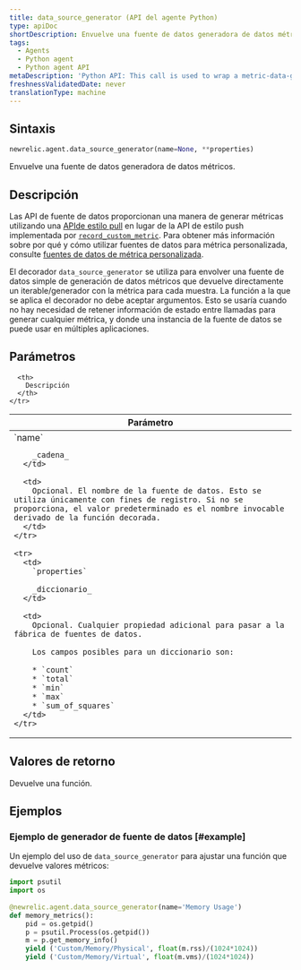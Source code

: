 ```yaml
---
title: data_source_generator (API del agente Python)
type: apiDoc
shortDescription: Envuelve una fuente de datos generadora de datos métricos.
tags:
  - Agents
  - Python agent
  - Python agent API
metaDescription: 'Python API: This call is used to wrap a metric-data-generating data source.'
freshnessValidatedDate: never
translationType: machine
---
```


## Sintaxis

```py
newrelic.agent.data_source_generator(name=None, **properties)
```

Envuelve una fuente de datos generadora de datos métricos.

## Descripción

Las API de fuente de datos proporcionan una manera de generar métricas utilizando una [APIde estilo pull](/docs/agents/python-agent/supported-features/python-custom-metrics#push-versus-pull-interfaces) en lugar de la API de estilo push implementada por [`record_custom_metric`](/docs/agents/python-agent/python-agent-api/record_custom_metric). Para obtener más información sobre por qué y cómo utilizar fuentes de datos para métrica personalizada, consulte [fuentes de datos de métrica personalizada](/docs/agents/python-agent/supported-features/python-custom-metrics#custom-metric-data-sources).

El decorador `data_source_generator` se utiliza para envolver una fuente de datos simple de generación de datos métricos que devuelve directamente un iterable/generador con la métrica para cada muestra. La función a la que se aplica el decorador no debe aceptar argumentos. Esto se usaría cuando no hay necesidad de retener información de estado entre llamadas para generar cualquier métrica, y donde una instancia de la fuente de datos se puede usar en múltiples aplicaciones.

## Parámetros

<table>
  <thead>
    <tr>
      <th width="25%">
        Parámetro
      </th>

      <th>
        Descripción
      </th>
    </tr>
  </thead>

  <tbody>
    <tr>
      <td>
        `name`

        _cadena_
      </td>

      <td>
        Opcional. El nombre de la fuente de datos. Esto se utiliza únicamente con fines de registro. Si no se proporciona, el valor predeterminado es el nombre invocable derivado de la función decorada.
      </td>
    </tr>

    <tr>
      <td>
        `properties`

        _diccionario_
      </td>

      <td>
        Opcional. Cualquier propiedad adicional para pasar a la fábrica de fuentes de datos.

        Los campos posibles para un diccionario son:

        * `count`
        * `total`
        * `min`
        * `max`
        * `sum_of_squares`
      </td>
    </tr>
  </tbody>
</table>

## Valores de retorno

Devuelve una función.

## Ejemplos

### Ejemplo de generador de fuente de datos [#example]

Un ejemplo del uso de `data_source_generator` para ajustar una función que devuelve valores métricos:

```py
import psutil
import os
 
@newrelic.agent.data_source_generator(name='Memory Usage')
def memory_metrics():
    pid = os.getpid()
    p = psutil.Process(os.getpid())
    m = p.get_memory_info()
    yield ('Custom/Memory/Physical', float(m.rss)/(1024*1024))
    yield ('Custom/Memory/Virtual', float(m.vms)/(1024*1024))
```